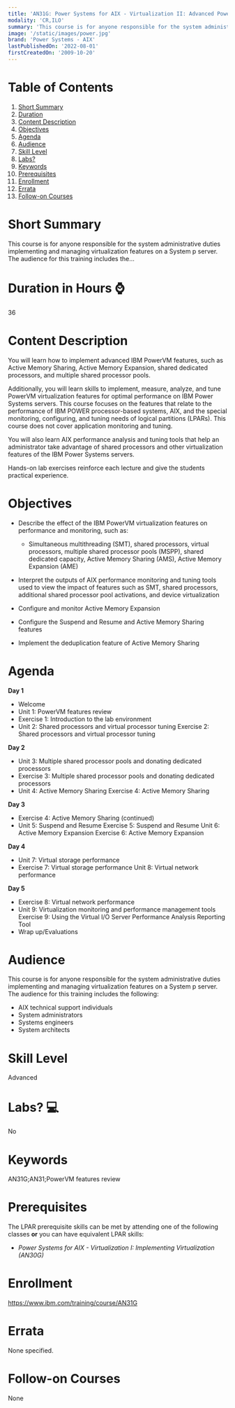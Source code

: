 ```yaml
---
title: 'AN31G: Power Systems for AIX - Virtualization II: Advanced PowerVM and Performance'
modality: 'CR,ILO'
summary: 'This course is for anyone responsible for the system administrative duties implementing and managing virtualization features on a System p server. The audience for this training includes the…'
image: '/static/images/power.jpg'
brand: 'Power Systems - AIX'
lastPublishedOn: '2022-08-01'
firstCreatedOn: '2009-10-20'
---
```

# Table of Contents
1.  [Short Summary](#short-summary)
2.  [Duration](#duration-in-hours-)
3.  [Content Description](#content-description)
4.  [Objectives](#objectives)
5.  [Agenda](#agenda)
6.  [Audience](#audience)
7.  [Skill Level](#skill-level)
8.  [Labs?](#labs-)
9.  [Keywords](#keywords)
10. [Prerequisites](#prerequisites)
11. [Enrollment](#enrollment)
12. [Errata](#errata)
13. [Follow-on Courses](#follow-on-courses)

# Short Summary
This course is for anyone responsible for the system administrative duties implementing and managing virtualization features on a System p server. The audience for this training includes the…

# Duration in Hours ⌚
36

# Content Description
You will learn how to implement advanced IBM PowerVM features, such as Active Memory Sharing, Active Memory Expansion, shared dedicated processors, and multiple shared processor pools.


Additionally, you will learn skills to implement, measure, analyze, and tune PowerVM virtualization features for optimal performance on IBM Power Systems servers. This course focuses on the features that relate to the performance of IBM POWER processor-based systems, AIX, and the special monitoring, configuring, and tuning needs of logical partitions (LPARs). This course does not cover application monitoring and tuning.


You will also learn AIX performance analysis and tuning tools that help an administrator take advantage of shared processors and other virtualization features of the IBM Power Systems servers.


Hands-on lab exercises reinforce each lecture and give the students practical experience.



# Objectives
* Describe the effect of the IBM PowerVM virtualization features on performance and monitoring, such as:
	+ Simultaneous multithreading (SMT), shared processors, virtual processors, multiple shared processor pools (MSPP), shared dedicated capacity, Active Memory Sharing (AMS), Active Memory Expansion (AME)


* Interpret the outputs of AIX performance monitoring and tuning tools used to view the impact of features such as SMT, shared processors, additional shared processor pool activations, and device virtualization
* Configure and monitor Active Memory Expansion
* Configure the Suspend and Resume and Active Memory Sharing features
* Implement the deduplication feature of Active Memory Sharing


# Agenda
**Day 1**

* Welcome
* Unit 1: PowerVM features review
* Exercise 1: Introduction to the lab environment
* Unit 2: Shared processors and virtual processor tuning Exercise 2: Shared processors and virtual processor tuning

**Day 2**

* Unit 3: Multiple shared processor pools and donating dedicated processors
* Exercise 3: Multiple shared processor pools and donating dedicated processors
* Unit 4: Active Memory Sharing Exercise 4: Active Memory Sharing

**Day 3**

* Exercise 4: Active Memory Sharing (continued)
* Unit 5: Suspend and Resume Exercise 5: Suspend and Resume Unit 6: Active Memory Expansion Exercise 6: Active Memory Expansion

**Day 4**

* Unit 7: Virtual storage performance
* Exercise 7: Virtual storage performance Unit 8: Virtual network performance

**Day 5**

* Exercise 8: Virtual network performance
* Unit 9: Virtualization monitoring and performance management tools Exercise 9: Using the Virtual I/O Server Performance Analysis Reporting Tool
* Wrap up/Evaluations


# Audience
This course is for anyone responsible for the system administrative duties implementing and managing virtualization features on a System p server. The audience for this training includes the following:


* AIX technical support individuals
* System administrators
* Systems engineers
* System architects


# Skill Level
Advanced            

# Labs? 💻
No

# Keywords
AN31G;AN31;PowerVM features review

# Prerequisites
The LPAR prerequisite skills can be met by attending one of the following classes **or** you can have equivalent LPAR skills:


* *Power Systems for AIX - Virtualization I: Implementing Virtualization (AN30G)*


# Enrollment
https://www.ibm.com/training/course/AN31G

# Errata
None specified.

# Follow-on Courses
None

